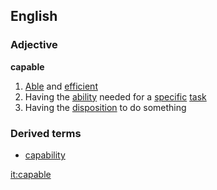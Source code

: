 ==English==
===Adjective===
'''capable'''
#[[Able]] and [[efficient]]
#Having the [[ability]] needed for a [[specific]] [[task]]
#Having the [[disposition]] to do something
===Derived terms===
*[[capability]]

[[it:capable]]
